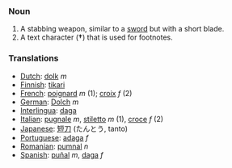 ===Noun===
#A stabbing weapon, similar to a [[sword]] but with a short blade.
#A text character ('''&dagger;''') that is used for footnotes.

===Translations===
*[[Dutch]]: [[dolk]] ''m''
*[[Finnish]]: [[tikari]]
*[[French]]: [[poignard]] ''m'' (1); [[croix]] ''f'' (2)
*[[German]]: [[Dolch]] ''m''
*[[Interlingua]]: [[daga]]
*[[Italian]]: [[pugnale]] ''m'', [[stiletto]] ''m'' (1), [[croce]] ''f'' (2)
*[[Japanese]]: [[短刀]] (たんとう, tanto)
*[[Portuguese]]: [[adaga]] ''f''
*[[Romanian]]: [[pumnal]] ''n''
*[[Spanish]]: [[puñal]] ''m'', [[daga]] ''f''
